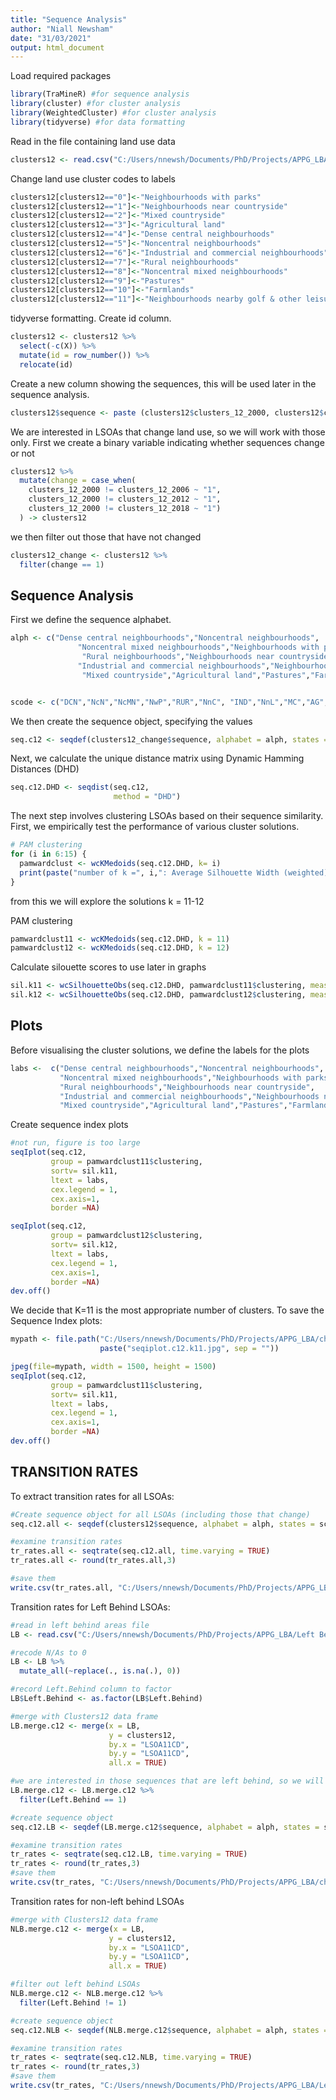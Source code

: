 ---
title: "Sequence Analysis"
author: "Niall Newsham"
date: "31/03/2021"
output: html_document
---

Load required packages
```{r}
library(TraMineR) #for sequence analysis
library(cluster) #for cluster analysis
library(WeightedCluster) #for cluster analysis
library(tidyverse) #for data formatting
```

Read in the file containing land use data
```{r}
clusters12 <- read.csv("C:/Users/nnewsh/Documents/PhD/Projects/APPG_LBA/lsoa_12clusters.eng.csv")
```

Change land use cluster codes to labels
```{r}
clusters12[clusters12=="0"]<-"Neighbourhoods with parks"
clusters12[clusters12=="1"]<-"Neighbourhoods near countryside"
clusters12[clusters12=="2"]<-"Mixed countryside"
clusters12[clusters12=="3"]<-"Agricultural land"
clusters12[clusters12=="4"]<-"Dense central neighbourhoods"
clusters12[clusters12=="5"]<-"Noncentral neighbourhoods"
clusters12[clusters12=="6"]<-"Industrial and commercial neighbourhoods"
clusters12[clusters12=="7"]<-"Rural neighbourhoods"
clusters12[clusters12=="8"]<-"Noncentral mixed neighbourhoods"
clusters12[clusters12=="9"]<-"Pastures"
clusters12[clusters12=="10"]<-"Farmlands"
clusters12[clusters12=="11"]<-"Neighbourhoods nearby golf & other leisure"
```

tidyverse formatting. Create id column.
```{r}
clusters12 <- clusters12 %>% 
  select(-c(X)) %>% 
  mutate(id = row_number()) %>% 
  relocate(id)
```

Create a new column showing the sequences, this will be used later in the sequence analysis.
```{r}
clusters12$sequence <- paste (clusters12$clusters_12_2000, clusters12$clusters_12_2006, clusters12$clusters_12_2012, clusters12$clusters_12_2018, sep="-")
```

We are interested in LSOAs that change land use, so we will work with those only. First we create a binary variable indicating whether sequences change or not
```{r}
clusters12 %>% 
  mutate(change = case_when(
    clusters_12_2000 != clusters_12_2006 ~ "1",
    clusters_12_2000 != clusters_12_2012 ~ "1",
    clusters_12_2000 != clusters_12_2018 ~ "1")
  ) -> clusters12
```

we then filter out those that have not changed
```{r}
clusters12_change <- clusters12 %>% 
  filter(change == 1)
```

## Sequence Analysis 

First we define the sequence alphabet.
```{r}
alph <- c("Dense central neighbourhoods","Noncentral neighbourhoods",
               "Noncentral mixed neighbourhoods","Neighbourhoods with parks",
                "Rural neighbourhoods","Neighbourhoods near countryside",
               "Industrial and commercial neighbourhoods","Neighbourhoods nearby golf & other leisure", 
                "Mixed countryside","Agricultural land","Pastures","Farmlands")


scode <- c("DCN","NcN","NcMN","NwP","RUR","NnC", "IND","NnL","MC","AG","P", "FARM")
```

We then create the sequence object, specifying the values
```{r}
seq.c12 <- seqdef(clusters12_change$sequence, alphabet = alph, states = scode, cnames = c("2000", "2006", "2012", "2018"))
```

Next, we calculate the unique distance matrix using Dynamic Hamming Distances (DHD)
```{r}
seq.c12.DHD <- seqdist(seq.c12,
                       method = "DHD")
```

The next step involves clustering LSOAs based on their sequence similarity. First, we empirically test the performance of various cluster solutions.
```{r}
# PAM clustering
for (i in 6:15) {
  pamwardclust <- wcKMedoids(seq.c12.DHD, k= i)
  print(paste("number of k =", i,": Average Silhouette Width (weighted) is" , pamwardclust$stats[5]))
}
```
from this we will explore the solutions k = 11-12

PAM clustering
```{r}
pamwardclust11 <- wcKMedoids(seq.c12.DHD, k = 11)
pamwardclust12 <- wcKMedoids(seq.c12.DHD, k = 12)
```

Calculate silouette scores to use later in graphs
```{r}
sil.k11 <- wcSilhouetteObs(seq.c12.DHD, pamwardclust11$clustering, measure="ASWw")
sil.k12 <- wcSilhouetteObs(seq.c12.DHD, pamwardclust12$clustering, measure="ASWw")
```

## Plots

Before visualising the cluster solutions, we define the labels for the plots

```{r}
labs <-  c("Dense central neighbourhoods","Noncentral neighbourhoods",
           "Noncentral mixed neighbourhoods","Neighbourhoods with parks",
           "Rural neighbourhoods","Neighbourhoods near countryside",
           "Industrial and commercial neighbourhoods","Neighbourhoods nearby golf & other leisure", 
           "Mixed countryside","Agricultural land","Pastures","Farmlands")
```

Create sequence index plots

```{r, eval=FALSE}
#not run, figure is too large
seqIplot(seq.c12, 
         group = pamwardclust11$clustering,
         sortv= sil.k11,
         ltext = labs,
         cex.legend = 1,
         cex.axis=1,
         border =NA)

seqIplot(seq.c12, 
         group = pamwardclust12$clustering,
         sortv= sil.k12,
         ltext = labs,
         cex.legend = 1,
         cex.axis=1,
         border =NA)
dev.off()
```

We decide that K=11 is the most appropriate number of clusters. To save the Sequence Index plots:

```{r}
mypath <- file.path("C:/Users/nnewsh/Documents/PhD/Projects/APPG_LBA/change only lsoa/DHD/12clusters/",
                    paste("seqiplot.c12.k11.jpg", sep = ""))

jpeg(file=mypath, width = 1500, height = 1500)
seqIplot(seq.c12, 
         group = pamwardclust11$clustering,
         sortv= sil.k11,
         ltext = labs,
         cex.legend = 1,
         cex.axis=1,
         border =NA)
dev.off()
```


## TRANSITION RATES

To extract transition rates for all LSOAs:
```{r}
#Create sequence object for all LSOAs (including those that change)
seq.c12.all <- seqdef(clusters12$sequence, alphabet = alph, states = scode, cnames = c("2000", "2006", "2012", "2018"))

#examine transition rates
tr_rates.all <- seqtrate(seq.c12.all, time.varying = TRUE)
tr_rates.all <- round(tr_rates.all,3)

#save them
write.csv(tr_rates.all, "C:/Users/nnewsh/Documents/PhD/Projects/APPG_LBA/change only lsoa/DHD/12clusters/trates.all.eng.csv")

```

Transition rates for Left Behind LSOAs:

```{r}
#read in left behind areas file
LB <- read.csv("C:/Users/nnewsh/Documents/PhD/Projects/APPG_LBA/Left Behind/leftbehindLSOA.eng.csv")

#recode N/As to 0
LB <- LB %>% 
  mutate_all(~replace(., is.na(.), 0))

#record Left.Behind column to factor
LB$Left.Behind <- as.factor(LB$Left.Behind)

#merge with Clusters12 data frame
LB.merge.c12 <- merge(x = LB,
                      y = clusters12,
                      by.x = "LSOA11CD",
                      by.y = "LSOA11CD",
                      all.x = TRUE)

#we are interested in those sequences that are left behind, so we will work with those only. 
LB.merge.c12 <- LB.merge.c12 %>% 
  filter(Left.Behind == 1)

#create sequence object
seq.c12.LB <- seqdef(LB.merge.c12$sequence, alphabet = alph, states = scode, cnames = c("2000", "2006", "2012", "2018"))

#examine transition rates
tr_rates <- seqtrate(seq.c12.LB, time.varying = TRUE)
tr_rates <- round(tr_rates,3)
#save them
write.csv(tr_rates, "C:/Users/nnewsh/Documents/PhD/Projects/APPG_LBA/change only lsoa/DHD/12clusters/lb.trates.eng.csv")
```

Transition rates for non-left behind LSOAs
```{r}
#merge with Clusters12 data frame
NLB.merge.c12 <- merge(x = LB,
                      y = clusters12,
                      by.x = "LSOA11CD",
                      by.y = "LSOA11CD",
                      all.x = TRUE)

#filter out left behind LSOAs
NLB.merge.c12 <- NLB.merge.c12 %>% 
  filter(Left.Behind != 1)

#create sequence object
seq.c12.NLB <- seqdef(NLB.merge.c12$sequence, alphabet = alph, states = scode, cnames = c("2000", "2006", "2012", "2018"))

#examine transition rates
tr_rates <- seqtrate(seq.c12.NLB, time.varying = TRUE)
tr_rates <- round(tr_rates,3)
#save them
write.csv(tr_rates, "C:/Users/nnewsh/Documents/PhD/Projects/APPG_LBA/Left Behind/NLB_TR_rates_c12.csv")
```
